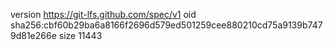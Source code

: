 version https://git-lfs.github.com/spec/v1
oid sha256:cbf60b29ba6a8166f2696d579ed501259cee880210cd75a9139b7479d81e266e
size 11443
